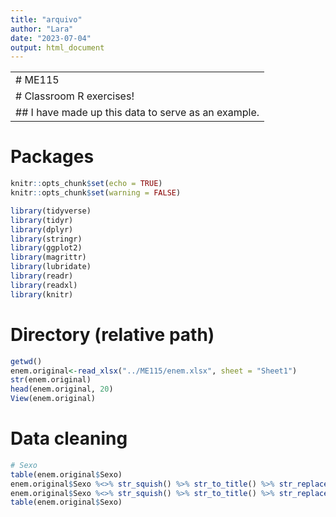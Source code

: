 ```yaml
---
title: "arquivo"
author: "Lara"
date: "2023-07-04"
output: html_document
---
```


-----------------------------------------------------------------------------------------------
# ME115
# Classroom R exercises!
## I have made up this data to serve as an example.
-----------------------------------------------------------------------------------------------

# Packages
```r
knitr::opts_chunk$set(echo = TRUE)
knitr::opts_chunk$set(warning = FALSE)

library(tidyverse)
library(tidyr)
library(dplyr)
library(stringr)
library(ggplot2)
library(magrittr)
library(lubridate)
library(readr)
library(readxl)
library(knitr)
```

# Directory (relative path)
```r
getwd()
enem.original<-read_xlsx("../ME115/enem.xlsx", sheet = "Sheet1")
str(enem.original)
head(enem.original, 20)
View(enem.original)
```

# Data cleaning 
```r
# Sexo
table(enem.original$Sexo)
enem.original$Sexo %<>% str_squish() %>% str_to_title() %>% str_replace_all(pattern = "^.*Ale.*$|^Male$|^Masculino$", replacement = "M")
enem.original$Sexo %<>% str_squish() %>% str_to_title() %>% str_replace_all(pattern = "^Female$|^Mulher$", replacement = "F")
table(enem.original$Sexo)

```













